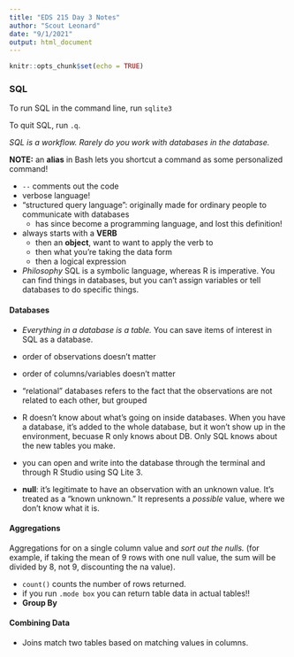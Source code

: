 ```yaml
---
title: "EDS 215 Day 3 Notes"
author: "Scout Leonard"
date: "9/1/2021"
output: html_document
---
```


```r
knitr::opts_chunk$set(echo = TRUE)
```

### SQL

To run SQL in the command line, run `sqlite3`

To quit SQL, run `.q`. 

*SQL is a workflow. Rarely do you work with databases in the database.*

**NOTE:** an **alias** in Bash lets you shortcut a command as some personalized command! 

- `--` comments out the code
- verbose language! 
- "structured query language": originally made for ordinary people to communicate with databases
  - has since become a programming language, and lost this definition! 
- always starts with a **VERB**
  - then an **object**, want to want to apply the verb to 
  - then what you're taking the data form
  - then a logical expression 
- *Philosophy* SQL is a symbolic language, whereas R is imperative. You can find things in databases, but you can't assign variables or tell databases to do specific things. 

#### Databases
- *Everything in a database is a table.* You can save items of interest in SQL as a database.
- order of observations doesn't matter
- order of columns/variables doesn't matter
- "relational" databases refers to the fact that the observations are not related to each other, but grouped 
- R doesn't know about what's going on inside databases. When you have a database, it's added to the whole database, but it won't show up in the environment, becuase R only knows about DB. Only SQL knows about the new tables you make. 
- you can open and write into the database through the terminal and through R Studio using SQ Lite 3. 

- **null**: it's legitimate to have an observation with an unknown value. It's treated as a "known unknown." It represents a *possible* value, where we don't know what it is. 

#### Aggregations

Aggregations for on a single column value and *sort out the nulls.* (for example, if taking the mean of 9 rows with one null value, the sum will be divided by 8, not 9, discounting the na value).

- `count()` counts the number of rows returned. 
- if you run `.mode box` you can return table data in actual tables!!
- **Group By** 

#### Combining Data

- Joins match two tables based on matching values in columns. 


